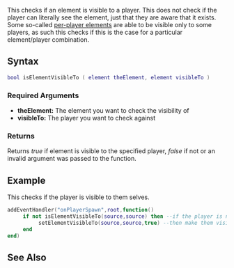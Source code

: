 {{Server function}}
 
This checks if an element is visible to a player. This does not check if the player can literally see the element, just that they are aware that it exists. Some so-called [[/per-player elements.md|per-player elements]] are able to be visible only to some players, as such this checks if this is the case for a particular element/player combination.

==Syntax== 
<syntaxhighlight lang="lua">
bool isElementVisibleTo ( element theElement, element visibleTo )          
</syntaxhighlight> 
{{OOP||[[/element.md|element]]:isVisibleTo||}}

===Required Arguments=== 
*'''theElement:''' The element you want to check the visibility of
*'''visibleTo:''' The player you want to check against

===Returns===
Returns ''true'' if element is visible to the specified player, ''false'' if not or an invalid argument was passed to the function.

==Example== 
This checks if the player is visible to them selves.
<syntaxhighlight lang="lua">addEventHandler("onPlayerSpawn",root,function()
     if not isElementVisibleTo(source,source) then --if the player is not visible to them selves
          setElementVisibleTo(source,source,true) --then make them visible to them selves.
     end
end)
</syntaxhighlight>

==See Also==
{{Element_functions}}